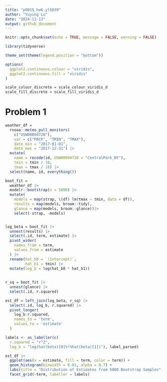 ```yaml
---
title: "p8015_hw6_yl5839"
author: "Yuying Lu"
date: "2024-11-13"
output: github_document
---
```


```r
knitr::opts_chunk$set(echo = TRUE, message = FALSE, warning = FALSE)
```

```r
library(tidyverse)

theme_set(theme(legend.position = "bottom"))

options(
  ggplot2.continuous.colour = "viridis",
  ggplot2.continuous.fill = "viridis"
)

scale_colour_discrete = scale_colour_viridis_d
scale_fill_discrete = scale_fill_viridis_d
```

# Problem 1

```r
weather_df = 
  rnoaa::meteo_pull_monitors(
    c("USW00094728"),
    var = c("PRCP", "TMIN", "TMAX"), 
    date_min = "2017-01-01",
    date_max = "2017-12-31") |> 
  mutate(
    name = recode(id, USW00094728 = "CentralPark_NY"),
    tmin = tmin / 10,
    tmax = tmax / 10) |> 
  select(name, id, everything())
```



```r
boot_fit = 
  weather_df |> 
  modelr::bootstrap(n = 5000) |> 
  mutate(
    models = map(strap, \(df) lm(tmax ~ tmin, data = df)),
    results = map(models, broom::tidy),
    glance = map(models, broom::glance))|> 
    select(-strap, -models)


log_beta = boot_fit |> 
  unnest(results) |> 
  select(.id, term, estimate) |> 
  pivot_wider(
    names_from = term,
    values_from = estimate
  ) |> 
  rename(hat_b0 = `(Intercept)`, 
         hat_b1 = tmin) |> 
  mutate(log_b = log(hat_b0 * hat_b1))
  
  
r_sq = boot_fit |> 
  unnest(glance) |> 
  select(.id, r.squared) 

est_df = left_join(log_beta, r_sq) |> 
  select(.id, log_b, r.squared) |> 
  pivot_longer(
    log_b:r.squared,
    names_to = 'term',
    values_to = 'estimate'
  )

labels <- as_labeller(c(
  r.squared = "r^2",
  log_b = "log(hat(beta)[0]%*%hat(beta)[1])"), label_parsed)

est_df |> 
  ggplot(aes(x = estimate, fill = term, color = term)) +
  geom_histogram(binwidth = 0.01, alpha = 0.7) +
  labs(title = "Distribution of Estimates from 5000 Bootstrap Samples") +
  facet_grid(~term, labeller = labels)
  
```


```r

```


